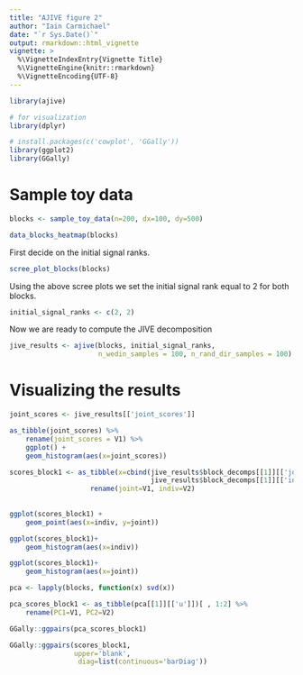 ```yaml
---
title: "AJIVE figure 2"
author: "Iain Carmichael"
date: "`r Sys.Date()`"
output: rmarkdown::html_vignette
vignette: >
  %\VignetteIndexEntry{Vignette Title}
  %\VignetteEngine{knitr::rmarkdown}
  %\VignetteEncoding{UTF-8}
---
```



```r

library(ajive)

# for visualization
library(dplyr)

# install.packages(c('cowplot', 'GGally'))
library(ggplot2)
library(GGally)
```

# Sample toy data


```r
blocks <- sample_toy_data(n=200, dx=100, dy=500)

data_blocks_heatmap(blocks)
```

First decide on the initial signal ranks.
```r
scree_plot_blocks(blocks)
```

Using the above scree plots we set the initial signal rank equal to 2 for both blocks.
```r
initial_signal_ranks <- c(2, 2)
```

Now we are ready to compute the JIVE decomposition
```r
jive_results <- ajive(blocks, initial_signal_ranks,
                      n_wedin_samples = 100, n_rand_dir_samples = 100)
```

# Visualizing the results

```r

joint_scores <- jive_results[['joint_scores']]

as_tibble(joint_scores) %>% 
    rename(joint_scores = V1) %>% 
    ggplot() + 
    geom_histogram(aes(x=joint_scores))
```


```r
scores_block1 <- as_tibble(x=cbind(jive_results$block_decomps[[1]][['joint']][['u']],
                                   jive_results$block_decomps[[1]][['individual']][['u']])) %>% 
                    rename(joint=V1, indiv=V2)
                    
             
ggplot(scores_block1) + 
    geom_point(aes(x=indiv, y=joint))
```


```r
ggplot(scores_block1)+
    geom_histogram(aes(x=indiv))

ggplot(scores_block1)+
    geom_histogram(aes(x=joint))
```


```r
pca <- lapply(blocks, function(x) svd(x))
```

```r
pca_scores_block1 <- as_tibble(pca[[1]][['u']])[ , 1:2] %>% 
    rename(PC1=V1, PC2=V2)

GGally::ggpairs(pca_scores_block1)
```

```r
GGally::ggpairs(scores_block1,
                upper='blank',
                 diag=list(continuous='barDiag'))
```





